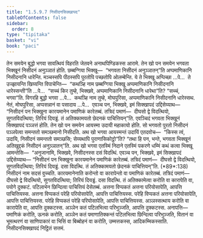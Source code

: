 ```yaml
---
title: "1.5.9.7 निसीदनसिक्खापद"
tableOfContents: false
sidebar:
  order: 8
type: "tipitaka"
basket: "vi"
book: "paci"
---
```



<DynamicBreadcrumb />

<Division number="531" book="paci">

<Paragraph number="1555" book="paci">
तेन समयेन बुद्धो भगवा सावत्थियं विहरति जेतवने अनाथपिण्डिकस्स आरामे. तेन खो पन समयेन भगवता भिक्खूनं निसीदनं अनुञ्ञातं होति. छब्बग्गिया भिक्खू—  “भगवता निसीदनं अनुञ्ञातन्”ति अप्पमाणिकानि निसीदनानि धारेन्ति. मञ्चस्सपि पीठस्सपि पुरतोपि पच्छतोपि ओलम्बेन्ति.
</Paragraph>

<Paragraph number="1556" book="paci">
ये ते भिक्खू अप्पिच्छा …पे…  ते उज्झायन्ति खिय्यन्ति विपाचेन्ति—  “कथञ्हि नाम छब्बग्गिया भिक्खू अप्पमाणिकानि निसीदनानि धारेस्सन्ती”ति …पे…  “सच्चं किर तुम्हे, भिक्खवे, अप्पमाणिकानि निसीदनानि धारेथा”ति? “सच्चं, भगवा”ति. विगरहि बुद्धो भगवा …पे…  कथञ्हि नाम तुम्हे, मोघपुरिसा, अप्पमाणिकानि निसीदनानि धारेस्सथ. नेतं, मोघपुरिसा, अप्पसन्नानं वा पसादाय …पे…  एवञ्च पन, भिक्खवे, इमं सिक्खापदं उद्दिसेय्याथ—
</Paragraph>

<Paragraph number="1557" book="paci">
<Emphasis>“निसीदनं पन भिक्खुना कारयमानेन पमाणिकं कारेतब्बं. तत्रिदं पमाणं—  दीघसो द्वे विदत्थियो, सुगतविदत्थिया; तिरियं दियड्ढं. तं अतिक्कामयतो छेदनकं पाचित्तियन्”</Emphasis>ति.
</Paragraph>

<Paragraph number="1558" book="paci">
एवञ्चिदं भगवता भिक्खूनं सिक्खापदं पञ्ञत्तं होति.
</Paragraph>

</Division>
<Division number="532" book="paci">

<Paragraph number="1559" book="paci">
तेन खो पन समयेन आयस्मा उदायी महाकायो होति. सो भगवतो पुरतो निसीदनं पञ्ञपेत्वा समन्ततो समञ्छमानो निसीदति. अथ खो भगवा आयस्मन्तं उदायिं एतदवोच—  “किस्स त्वं, उदायि, निसीदनं समन्ततो समञ्छसि; सेय्यथापि पुराणासिकोट्ठो”ति? “तथा हि पन, भन्ते, भगवता भिक्खूनं अतिखुद्दकं निसीदनं अनुञ्ञातन्”ति. अथ खो भगवा एतस्मिं निदाने एतस्मिं पकरणे धम्मिं कथं कत्वा भिक्खू आमन्तेसि—  “अनुजानामि, भिक्खवे, निसीदनस्स दसं विदत्थिं. एवञ्च पन, भिक्खवे, इमं सिक्खापदं उद्दिसेय्याथ—
</Paragraph>

</Division>
<Division number="533" book="paci">

<Paragraph number="1560" book="paci">
<Emphasis>“निसीदनं पन भिक्खुना कारयमानेन पमाणिकं कारेतब्बं. तत्रिदं पमाणं—  दीघसो द्वे विदत्थियो, सुगतविदत्थिया; तिरियं दियड्ढं. दसा विदत्थि. तं अतिक्कामयतो छेदनकं पाचित्तियन्”</Emphasis>ति. (*89*:<Emphasis>138</Emphasis>)
</Paragraph>

</Division>
<Division number="534" book="paci">

<Paragraph number="1561" book="paci">
<Emphasis>निसीदनं</Emphasis> नाम सदसं वुच्चति.
</Paragraph>

<Paragraph number="1562" book="paci">
<Emphasis>कारयमानेना</Emphasis>ति करोन्तो वा कारापेन्तो वा पमाणिकं कारेतब्बं. तत्रिदं पमाणं—  दीघसो द्वे विदत्थियो, सुगतविदत्थिया; तिरियं दियड्ढं. दसा विदत्थि. तं अतिक्कामेत्वा करोति वा कारापेति वा, पयोगे दुक्कटं. पटिलाभेन छिन्दित्वा पाचित्तियं देसेतब्बं.
</Paragraph>

</Division>
<Division number="535" book="paci">

<Paragraph number="1563" book="paci">
अत्तना विप्पकतं अत्तना परियोसापेति, आपत्ति पाचित्तियस्स. अत्तना विप्पकतं परेहि परियोसापेति, आपत्ति पाचित्तियस्स. परेहि विप्पकतं अत्तना परियोसापेति, आपत्ति पाचित्तियस्स. परेहि विप्पकतं परेहि परियोसापेति, आपत्ति पाचित्तियस्स.
</Paragraph>

<Paragraph number="1564" book="paci">
अञ्ञस्सत्थाय करोति वा कारापेति वा, आपत्ति दुक्कटस्स. अञ्ञेन कतं पटिलभित्वा परिभुञ्जति, आपत्ति दुक्कटस्स.
</Paragraph>

</Division>
<Division number="536" book="paci">

<Paragraph number="1565" book="paci">
अनापत्ति—  पमाणिकं करोति, ऊनकं करोति, अञ्ञेन कतं पमाणातिक्कन्तं पटिलभित्वा छिन्दित्वा परिभुञ्जति, वितानं वा भूमत्थरणं वा साणिपाकारं वा भिसिं वा बिब्बोहनं वा करोति, उम्मत्तकस्स, आदिकम्मिकस्साति.

</Paragraph>
</Division>

<Paragraph number="1566" type="center" book="paci">
निसीदनसिक्खापदं निट्ठितं सत्तमं.
</Paragraph>